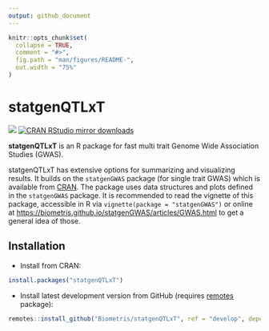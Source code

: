 ```yaml
---
output: github_document
---
```


<!-- README.md is generated from README.Rmd. Please edit that file -->

```r
knitr::opts_chunk$set(
  collapse = TRUE,
  comment = "#>",
  fig.path = "man/figures/README-",
  out.width = "75%"
)
```

# statgenQTLxT

[![](https://www.r-pkg.org/badges/version/statgenQTLxT)](https://www.r-pkg.org/pkg/statgenQTLxT)
[![CRAN RStudio mirror downloads](https://cranlogs.r-pkg.org/badges/statgenQTLxT)](https://www.r-pkg.org/pkg/statgenQTLxT)

**statgenQTLxT** is an R package for fast multi trait Genome Wide Association Studies (GWAS).

statgenQTLxT has extensive options for summarizing and visualizing results. It builds on the `statgenGWAS` package (for single trait GWAS) which is available from [CRAN](https://biometris.github.io/statgenGWAS/). The package uses data structures and plots defined in the `statgenGWAS` package. It is recommended to read the vignette of this package, accessible in R via `vignette(package = "statgenGWAS")` or online at <https://biometris.github.io/statgenGWAS/articles/GWAS.html> to get a general idea of those. 

## Installation

* Install from CRAN:

```r
install.packages("statgenQTLxT")
```

* Install latest development version from GitHub (requires [remotes](https://github.com/r-lib/remotes) package):

```r
remotes::install_github("Biometris/statgenQTLxT", ref = "develop", dependencies = TRUE)
```

